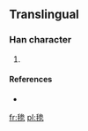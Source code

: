 ==Translingual==

===Han character===
{{Han char|rn=82|rad=毛|as=08|sn=12|four=|canj=竹山戈大竹 (HUIKH)}}

# {{defn|Han|sort=毛08}}

====References====
* {{Han ref|kx=0594.261|hdz=32001.071|uh=6BF6|ud=27638}}

[[fr:毶]]
[[pl:毶]]